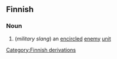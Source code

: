 ==Finnish==
=== Noun ===
#(''military slang'') an [[encircle]]d [[enemy]] [[unit]]
[[Category:Finnish derivations]]